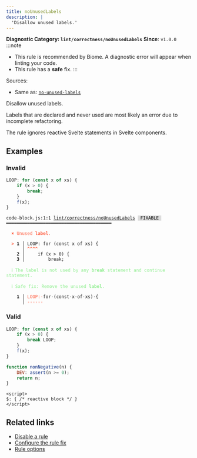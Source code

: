 ```yaml
---
title: noUnusedLabels
description: |
  'Disallow unused labels.'
---
```


**Diagnostic Category: `lint/correctness/noUnusedLabels`**
<Tabs>
<TabItem label="JavaScript (and super languages)" icon="seti:javascript">
**Since**: `v1.0.0`
:::note
- This rule is recommended by Biome. A diagnostic error will appear when linting your code.
- This rule has a **safe** fix.
:::

Sources: 
- Same as: <a href="https://eslint.org/docs/latest/rules/no-unused-labels" target="_blank"><code>no-unused-labels</code></a>

Disallow unused labels.

Labels that are declared and never used are most likely an error due to incomplete refactoring.

The rule ignores reactive Svelte statements in Svelte components.

## Examples

### Invalid

```js
LOOP: for (const x of xs) {
    if (x > 0) {
        break;
    }
    f(x);
}
```

<pre class="language-text"><code class="language-text">code-block.js:1:1 <a href="https://biomejs.dev/linter/rules/no-unused-labels">lint/correctness/noUnusedLabels</a> <span style="color: #000; background-color: #ddd;"> FIXABLE </span> ━━━━━━━━━━━━━━━━━━━━━━━━━━━━━━━━━━━━━━━━<br /><br /><strong><span style="color: Tomato;">  </span></strong><strong><span style="color: Tomato;">✖</span></strong> <span style="color: Tomato;">Unused </span><span style="color: Tomato;"><strong>label</strong></span><span style="color: Tomato;">.</span><br />  <br /><strong><span style="color: Tomato;">  </span></strong><strong><span style="color: Tomato;">&gt;</span></strong> <strong>1 │ </strong>LOOP: for (const x of xs) &#123;<br />   <strong>   │ </strong><strong><span style="color: Tomato;">^</span></strong><strong><span style="color: Tomato;">^</span></strong><strong><span style="color: Tomato;">^</span></strong><strong><span style="color: Tomato;">^</span></strong><br />    <strong>2 │ </strong>    if (x &gt; 0) &#123;<br />    <strong>3 │ </strong>        break;<br />  <br /><strong><span style="color: lightgreen;">  </span></strong><strong><span style="color: lightgreen;">ℹ</span></strong> <span style="color: lightgreen;">The label is not used by any </span><span style="color: lightgreen;"><strong>break</strong></span><span style="color: lightgreen;"> statement and continue statement.</span><br />  <br /><strong><span style="color: lightgreen;">  </span></strong><strong><span style="color: lightgreen;">ℹ</span></strong> <span style="color: lightgreen;">Safe fix</span><span style="color: lightgreen;">: </span><span style="color: lightgreen;">Remove the unused </span><span style="color: lightgreen;"><strong>label</strong></span><span style="color: lightgreen;">.</span><br />  <br /><strong>  </strong><strong>  1 │ </strong><span style="color: Tomato;">L</span><span style="color: Tomato;">O</span><span style="color: Tomato;">O</span><span style="color: Tomato;">P</span><span style="color: Tomato;">:</span><span style="opacity: 0.8;"><span style="color: Tomato;">·</span></span>for<span style="opacity: 0.8;">·</span>(const<span style="opacity: 0.8;">·</span>x<span style="opacity: 0.8;">·</span>of<span style="opacity: 0.8;">·</span>xs)<span style="opacity: 0.8;">·</span>&#123;<br /><strong>  </strong><strong>    │ </strong><span style="color: Tomato;">-</span><span style="color: Tomato;">-</span><span style="color: Tomato;">-</span><span style="color: Tomato;">-</span><span style="color: Tomato;">-</span><span style="color: Tomato;">-</span>                     <br /></code></pre>

### Valid

```js
LOOP: for (const x of xs) {
    if (x > 0) {
        break LOOP;
    }
    f(x);
}
```

```js
function nonNegative(n) {
    DEV: assert(n >= 0);
    return n;
}
```

```svelte
<script>
$: { /* reactive block */ }
</script>
```

## Related links

- [Disable a rule](/linter/#disable-a-lint-rule)
- [Configure the rule fix](/linter#configure-the-rule-fix)
- [Rule options](/linter/#rule-options)

</TabItem>
</Tabs>

